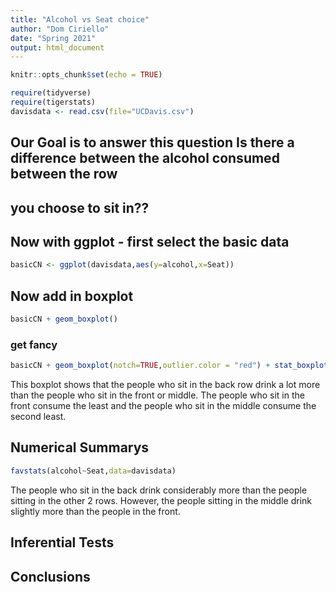 ```yaml
---
title: "Alcohol vs Seat choice"
author: "Dom Ciriello"
date: "Spring 2021"
output: html_document
---
```


```r
knitr::opts_chunk$set(echo = TRUE)
```

```r
require(tidyverse)
require(tigerstats)
davisdata <- read.csv(file="UCDavis.csv")
```
## Our Goal is to answer this question Is there a difference between the alcohol consumed between the row
## you choose to sit in??

## Now with ggplot - first select the basic data

```r
basicCN <- ggplot(davisdata,aes(y=alcohol,x=Seat))
```
## Now add in boxplot

```r
basicCN + geom_boxplot()
```
  
  
### get fancy  

```r
basicCN + geom_boxplot(notch=TRUE,outlier.color = "red") + stat_boxplot(geom ='errorbar') + labs(title="Fancy notch boxplot \n with 2 lines")
```
  
This boxplot shows that the people who sit in the back row drink a lot more than the people who sit in the front or middle. The people who sit in the front consume the least and the people who sit in the middle consume the second least.

## Numerical Summarys 

```r
favstats(alcohol~Seat,data=davisdata)
```
  
The people who sit in the back drink considerably more than the people sitting in the other 2 rows. However, the people sitting in the middle drink slightly more than the people in the front.

## Inferential Tests

## Conclusions


